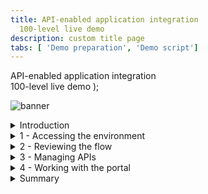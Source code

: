 ```yaml
---
title: API-enabled application integration
  100-level live demo
description: custom title page
tabs: [ 'Demo preparation', 'Demo script']
---
```


  <span>
    API-enabled application integration <br /> 100-level live demo
  </span>
);

![banner](./images/100-INT-API-enabled-script-GitHub-banner-short.jpg)

<span id="place1"></span>
<details>

<summary>Introduction</summary>
<br/>
Automating customer interactions can remove manual steps, data entry into multiple different applications, and potential errors and delays – all of which are additional costs to your business. This demo automates a series of steps to: obtain and validate input information from a customer with a concern, open a case in Salesforce, attach the incoming information to the case, analyze the tone of the situation, and respond to the customer with the case number and expected date for resolution.<br/><br/>To automate this customer interaction, we will use both APIs and integrations to back-end applications. The demo scenario is related to a car repair, but this is just an example. The same techniques are applicable to your environment in support of your customers.<br/>
<br/>
Let’s get started!
<br/><br/>

(Demo slides [here](./slides.pptx))
<br/>
(Printer-ready PDF of demo script <a href="./100-Integration-Demo-Script.pdf" target="_blank" rel="noreferrer">here</a>)
<br/>
</details>

<details>
<summary>1 - Accessing the environment</summary>

<br/>

**Note**: There is a known issue with Firefox when trying to access the API. For the best user experience, we recommend that you use the latest version of Safari or Chrome.

<br/>

| **1.1** | **Log in Cloud Pak for Integration** |
| :--- | :--- |
| **Actions** | 1.Open **Cloud Pak for Integration**.<br/><br/>2.Click **Enterprise LDAP** (A) and **Log in** with your user and password (B) |
| **Narration** | Let’s see IBM Cloud Pak for Integration in action. I have a cloud version of the product on IBM Cloud. Let me log in here. &nbsp; &nbsp; &nbsp; &nbsp; &nbsp; &nbsp; &nbsp; &nbsp; &nbsp; &nbsp; &nbsp; &nbsp; &nbsp; &nbsp; &nbsp; &nbsp; &nbsp; &nbsp; &nbsp; &nbsp; &nbsp; &nbsp; &nbsp; &nbsp; &nbsp; &nbsp; &nbsp; &nbsp; &nbsp; &nbsp; &nbsp; &nbsp; &nbsp; &nbsp; &nbsp; &nbsp; &nbsp; &nbsp; &nbsp; &nbsp; &nbsp; &nbsp; &nbsp; &nbsp; &nbsp; &nbsp; &nbsp; &nbsp; &nbsp; &nbsp; &nbsp; &nbsp; &nbsp; &nbsp; &nbsp; &nbsp; &nbsp; &nbsp; &nbsp; &nbsp; &nbsp; &nbsp; &nbsp; &nbsp; &nbsp; &nbsp; &nbsp; &nbsp; &nbsp; &nbsp; &nbsp; &nbsp; &nbsp; &nbsp; &nbsp; &nbsp; &nbsp; &nbsp; &nbsp; &nbsp; &nbsp; &nbsp; |
| **Screenshots** | <br/> ![login1](./images/outcomes-login.png) <br/> ![login2](./images/outcomes-username.png) |

| **1.2** | **Cloud Pak for Integration home** |
| :--- | :--- |
| **Actions** | 1.Show the **Home page** and open the **menu**<br/><br/>2.Click on **Administration > Integration Capabilities** |
| **Narration** | Welcome to IBM Cloud Pak for Integration! We’re now at the home screen showing all the capabilities of the pak, brought together in one place. Specialized integration capabilities — for API management, application integration, messaging and more — are built on top of powerful automation services. Let’s see the integration capabilities available in Cloud Pak for Integration. |
| **Screenshot** | <br/> ![home](./images/demoscript-int-capabilities.png) |

| **1.3** | **Integration capabilities** |
| :--- | :--- |
| **Actions** | 1.Show the **Integration Capabilities** page.<br/><br/>2.Open the Designer (**ace-designer-demo**). |
| **Narration** | As you can see, you are able to access all the integration capabilities your team needs through a single interface. These include API management, application integration, enterprise messaging, events, and high-speed transfer. In this demo, to automate customer interactions with our company, we will use App Connect for application integration, API Connect for API management, and the Asset Repository as our centralized hub for allowing our teams to work together with integration assets. Let’s open our App Connect Designer. |
| **Screenshot** | <br/> ![integration capabilities](./images/demoscript-integration.png) |

**[Go to top](#place1)**

</details>

<details>
<summary>2 - Reviewing the flow</summary>

<br/>

| **2.1** | **Select flow and review properties** |
| :--- | :--- |
| **Actions** | 1.Select **Car Insurance Cognitive API Lab Short V2** flow<br/><br/>2.Show the **Properties view**<br/><br/>3.Click on **Operations** |
| **Narration** | Here we are in the designer tooling. This is where we can create all our API integration flows and manage our connectivity to our services and endpoints. We have a pre-created flow about a customer interaction scenario, let’s use it to simplify our demonstration. These are the fields we are going to use for our API. Note that we tell our API which field is the key – in our case, CaseReference. Let's check the operations. |
| **Screenshots** | <br/> ![review1](./images/car-insurance-flow.png) <br/> ![review1](./images/demoscript-review-props.png) |

| **2.2** | **Reviewing operations** |
| :--- | :--- |
| **Actions** | 1.Show the **Operations view**.<br/><br/>2.Click on **View flow** |
| **Narration** | In the operations view are the actions that the API exposes along with the data. In this demo, we’re going to build just one operation – “Create Car Repair Claim”. We can add more later if we wish. Let’s check the flow logic. |
| **Screenshot** | <br/> ![review2](./images/demoscript-view-flow.png) |

| **2.3** | **Reviewing the flow** |
| :--- | :--- |
| **Actions** | 1.Explain the **flow** and scroll through all of the **connectors** in the flow <br/><br/>2.Open the **Request** by clicking the **first step** of the flow. |
| **Narration** | Here we have our demo flow. In the designer flow editor, we can edit and change our flow. We are a car repair company that wants to create an API that will enable customers to send us photos of their cars along with descriptions of what needs to be done with them. With this information, we will create a case in Salesforce while using Watson to analyze if the customer is angry or upset. Let’s explore our flow in detail. |
| **Screenshot** | <br/> ![review2](./images/demoscript-review-flow.png) |

| **2.4** | **Reviewing a request** |
| :--- | :--- |
| **Actions** | 1.Show the **Request** dialog (A).<br/><br/>2.Click to open the **IF** step (B). |
| **Narration** | Our flow starts by receiving the customer’s car repair request with photo via an API. Designer automatically creates an API “Request” and “Response” for your API flow. &nbsp; &nbsp; &nbsp; &nbsp; &nbsp; &nbsp; &nbsp; &nbsp; &nbsp; &nbsp; &nbsp; &nbsp; &nbsp; &nbsp; &nbsp; &nbsp; &nbsp; &nbsp; &nbsp; &nbsp; &nbsp; &nbsp; &nbsp; &nbsp; &nbsp; &nbsp; &nbsp; &nbsp; &nbsp; &nbsp; &nbsp; &nbsp; &nbsp; &nbsp; &nbsp; &nbsp; &nbsp; &nbsp; &nbsp; &nbsp; &nbsp; &nbsp; &nbsp; &nbsp; &nbsp; &nbsp; &nbsp; &nbsp; &nbsp; &nbsp;|
| **Screenshot** | <br/> ![review3](./images/demoscript-review-request.png) |

| **2.5** | **Checking the photo** |
| :--- | :--- |
| **Actions** | 1.Explore the **IF** step (A)<br/><br/>2.Click on **Salesforce Connector - Retrieve contacts** (B) |
| **Narration** | Second, we validate the photo. Here, we have a simple IF statement, that checks if the PhotoOfCar is empty. If it is not empty, we move forward to retrieve contacts by connecting to Salesforce. |
| **Screenshot**  | <br/> ![review5](./images/demoscript-review-if.png) |

| **2.6 ** | **Retrieving contacts** |
| :--- | :--- |
| **Actions** | 1.Explore the **Salesforce Connector - Retrieve contacts** (A)<br/><br/>2.Close all the **dialog tabs**<br/><br/>3.Click on the **Salesforce – Create case** node (B) |
| **Narration** | Third, we use a connector to create a case in Salesforce with the data from the API. This case is where we store the details and progress of our repair. We are using a hard-coded contact name: ‘Andy Young’. He’s the contact for the insurance company that sends customers. Salesforce Developer Accounts have a prepopulated set of data that you can use to test. ‘Andy Young’ is one of those prepopulated contacts. |
| **Screenshots** | <br/> ![contacts1](./images/demoscript-contacts1.png) <br/> ![contacts5](./images/demoscript-contacts5.png) |

| **2.7** | **Creating a case** |
| :--- | :--- |
| **Actions** | 1.Explore the **Salesforce – Create case** node<br/><br/>2.Close the **Salesforce connector dialog**<br/><br/>3.Open the **Salesforce - Create Attachment** node. |
| **Narration** | Now that we have the ID that we need, let’s create our Salesforce case. Note that we just re-use the same Salesforce connector but with a different operation and data. Here we can see that our contact ID comes from the previous ‘retrieve contact’ Salesforce call. The name and email address come from the API request. The connector ‘knows’ that fields like ‘Case Type’ have a limited number of values in Salesforce – so it automatically converts them into pull-down lists of values you can choose. |
| **Screenshot** | <br/> ![review7](./images/demoscript-review-salesforce-createcase.png) |

| **2.8** | **Creating an attachment** |
| :--- | :--- |
| **Actions** | 1.Explore the **Salesforce – Create Attachment node** (A)<br/><br/>2.Close the **Salesforce connector dialog**<br/><br/>3.Open the **IBM Watson Tone Analyzer** node (B) |
| **Narration** | To add a photograph, we need to create a Salesforce attachment. That will be easy, since we just use the connector again. Note that we use the Case ID that is a returned value from the ‘Create Case’ connector call – it’s been kept in the flow automatically. We send the PhotoOfCar as a base64 string and we tell Salesforce that the content type is image/jpeg. Moving forward to the next step, we want to understand the tone of the request. Is the customer angry? We will use the IBM Watson Tone Analyzer node to understand the situation better. |
| **Screenshot** | <br/> ![review8](./images/demoscript-review-attachment.png) |

| **2.9** | **Analyzing the description** |
| :--- | :--- |
| **Actions** | 1.Explore the **Watson Tone Analyzer** connector (A)<br/><br/>2.Close the **Tone Analyzer connector dialog**<br/><br/>3.Open the **Salesforce - Create case comment** (B) |
| **Narration** | Here, the Watson Tone Analyzer service analyzes the tone of the information provided by the customer. This can identify if the customer is angry or upset, allowing us to better tailor our response. |
| **Screenshot** | <br/> ![review9](./images/demoscript-review-analyzer.png) |

| **2.10** | **Creating a case comment** |
| :--- | :--- |
| **Actions** | 1.Explore the **Salesforce – Create case comment** node (A)<br/><br/>2.Close the **Salesforce connector dialog**<br/><br/>3.Open the **Response** (B) |
| **Narration** | Now we’ll add a comment to the case with the Salesforce connector and supply the tone name returned from Watson into the body of the comment. &nbsp; &nbsp; &nbsp; &nbsp; &nbsp; &nbsp; &nbsp; &nbsp; &nbsp; &nbsp; &nbsp; &nbsp; &nbsp; &nbsp; &nbsp; &nbsp; &nbsp; &nbsp; &nbsp; &nbsp; &nbsp; &nbsp; &nbsp; &nbsp; &nbsp; &nbsp; &nbsp; &nbsp; &nbsp; &nbsp; &nbsp; &nbsp; &nbsp; &nbsp; &nbsp; &nbsp; |
| **Screenshot** | <br/> ![review10](./images/demoscript-review-comment.png) |

| **2.11** | **Responding to the customer** |
| :--- | :--- |
| **Actions** | 1.Explore the **Response** dialog (A)<br/><br/>2.Click **Done** (B) |
| **Narration** | Here we have the response that we submit to the customer after the API call. This response includes their Salesforce case reference for future enquiries, an estimate of how long it will take to repair, and also how much it will cost. Great! Our API is running in our Integration Runtime. Later, we will test this API using the Developer Portal. But now let's explore another great capability API Manager. Let's see the benefits to have an API Manager to control our API lifecycle! |
| **Screenshot** | <br/> ![review11](./images/demoscript-review-response.png) |

**[Go to top](#place1)**

</details>

<details>
<summary>3 - Managing APIs</summary>

<br/>

| **3.1** | **Accessing API Connect** |
| :--- | :--- |
| **Actions** | 1.Open the **Menu** (A) and on **Run** (B) section, select **APIs** (C)<br/><br/>If necessary, select the **ademo** instance (D)<br/><br/>2.In the *API Connect* page, click **openldap Outcomes** (E)<br/><br/>3.**Log in** with your Outcomes user and password (F) |
| **Narration** | Now, let's open API management component inside the Cloud Pak for Integration - API Connect. IBM API Connect is an integrated API management offering, with capabilities and tooling for all phases of the API lifecycle. Key steps of the API lifecycle include create, secure, manage, socialize, and analyze. API Connect has four major components: API Manager, Analytics, Developer Portal, and Gateway. Now, let's explore the API Manager. |
| **Screenshots** | <br/> ![](./images/demoscript-develop-api1.png) <br/> ![](./images/demoscript-develop-api2.png) <br/> ![](./images/apic-ldap.png) <br/> ![](./images/apic-outcomes-login.png) |

| **3.2** | **Developing an API** |
| :--- | :--- |
| **Actions** | 1.Click **Develop APIs and Products** (A)<br/><br/>2.Click **Car_Insurance_Cognitive_API_Lab_Short_V2** (B), then open **Security Schemes** (C)<br/><br/>3.Explore the **Security Schemes** page (D). 4.Click **Develop** on breadcrumbs (E) |
| **Narration** | Let's check our API here in API manager. To simplify the demo, our API is pre-assembled here in the API Manager. In the develop page, we are able to edit, assemble, secure and test APIs. In the security definitions, we can control client access to API endpoints, for example using API key validation. |
| **Screenshots** | <br/> ![](./images/develop-api-1.png) <br/> ![](./images/develop-api-2.png) <br/> ![](./images/develop-api-3.png) |

| **3.3** | **Developing a product** |
| :--- | :--- |
| **Actions** | 1.Click **Products** (A)<br/><br/>2.Click **Car Repair APIs** product (B)<br/><br/>3.Open the **Plans** (C) tab<br/><br/>4.Open the context menu of **Gold Plan** and select **Edit** (D)<br/><br/>5.Explore the **Rate Limits** section (E)<br/><br/>6.Just show how simple is to publish the Product and API, clicking **Menu > Publish** (F)<br/><br/>**Note**: you don't need to publish, because the product is already published. |
| **Narration** | Now, let's see how we package our APIs using products for publishing to consumers. To simplify the demo, our product is already created here in the API Manager. Products are packages that contain both the APIs and the accompanying plans. The providers use plans to control access to APIs and to manage API usage. Plans can use differing rate limits to provide different levels of service to API consumers. In our product, we already have two plans, the Gold and the default plan. We can have multiple plans for different consumers, for example we can add approval steps for consumers when they sign up or we can allocate them plans as a provider. For example, our Gold Plan permits up to 100 calls per minute. Great our API and Projects are ready to be published for our API consumers. |
| **Screenshot** | <br/> ![](./images/develop-product-1.png) <br/> ![](./images/develop-product-2.png) <br/> ![](./images/develop-product-3.png) <br/> ![](./images/develop-product-4.png)|

**[Go to top](#place1)**

</details>

<details>
<summary>4 - Working with the portal</summary>

<br/>

| **4.1** | **Accessing the portal** |
| :--- | :--- |
| **Actions** | 1.On the left navigator menu, open **Manage** page<br/><br/>2.Open the **Sandbox** catalog<br/><br/>3.Open the **Catalog settings** (A)<br/><br/>4.Click **Portal** (B)<br/><br/>5.Copy the **Portal URL** (C)<br/><br/>6.Open a new Browser tab and access the Portal URL<br/><br/>7.Create a developer account by clicking **Create account** (D)<br/><br/>8.Use your personal email to complete the registration (E)<br/><br/>9.You need to access your email to accept the invitation, and then **sign in** (F) |
| **Narration** | For this demo, our API is already published. Now we need to make sure that our API consumers can discover it and use it. Our Portal allows potential API consumers to view the APIs, sign up and subscribe to plans in a self-service manner, test the APIs, download the OpenAPI - Swagger documents and more. Let’s get our portal URL and sign up as a Consumer of our API using Portal Self-Service. |
| **Screenshots** | <br/> ![](./images/manage-sandbox.png) <br/> ![](./images/demoscript-access-portal1.png) <br/> ![](./images/demoscript-access-portal2.png) <br/> ![](./images/demoscript-access-portal3.png) <br/> ![](./images/demoscript-access-portal4.png)|

| **4.2** | **Creating a new app** |
| :--- | :--- |
| **Actions** | 1.Click **Create a new App** (A)<br/><br/>2.Enter *"Car Repair Application"* as **App Title** (B)<br/><br/>3.Click **Save** (C)<br/><br/>4.On the credentials dialog, click **OK** (D)<br/><br/>On the **Subscription** tab, copy the Client ID (E) |
| **Narration** | As a Consumer/Developer, we’re going to create a new application in the Portal. This will give us an API key so we can call our APIs. We just need to give an Application Title and copy the API Key and Secret. |
| **Screenshots** | <br/> ![](./images/demoscript-new-app1.png) <br/> ![](./images/demoscript-new-app2.png) <br/> ![](./images/demoscript-new-app3.png) <br/> ![](./images/demoscript-new-app4.png)|

| **4.3** | **Subscribing to the API** |
| :--- | :--- |
| **Actions** | 1.Click **Why not browse the available APIs?** (A)<br/><br/>2.Click **Car Repair APIs 1.0.0** (B) <br/><br/>3.On *Gold Plan* section, click on **Select** button (C)<br/><br/>4.Select the **Car Repair Application** (D)<br/><br/>Confirm the subscription by clicking **Next** (E)<br/><br/>5.Click **Done** (F) |
| **Narration** | We’ve not subscribed to any APIs, let’s do it now. There’s only one API Product to subscribe to in our demo – normally there would be many. Now that we selected our API product, we can see the plans available. You’ll need to hover over to get the limits – we want the gold plan. We want to subscribe to the plan – but which application do we want to use to subscribe? We can have many applications but, in this demo, we’ve only created one. So, we just need to select the App that we created earlier and confirm our subscription. And Done - we are subscribed to our API! |
| **Screenshots** | <br/> ![](./images/demoscript-subscription1.png) <br/> ![](./images/demoscript-subscription2.png) <br/> ![](./images/demoscript-subscription3.png) <br/> ![](./images/demoscript-subscription4.png) <br/> ![](./images/demoscript-subscription5.png) <br/> ![](./images/demoscript-subscription6.png)|

| **4.4** | **Testing the API** |
| :--- | :--- |
| **Actions** | 1.Click on the **Car_Insurance API** itself (A)<br/><br/>2.Copy the **Endpoint** (B)<br/><br/>3.Open the **POST/CarRepairClaim** (C)<br/><br/>4.Explore the **Example request** area (D)<br/><br/>5.Open the **Try it** tab (E)<br/><br/>6.Click **Generate** (F)<br/><br/>7.Click **Send** (G) and explore the **Response** (H) |
| **Narration** | We’re now back at the product screen. Let’s explore our API here. From the Overview page, we can download the OpenAPI Document and get the API Endpoint. Note the portal has everything you need to call your API, it’s even generated clients in various languages for you to copy/paste into your calling application. You can try the API on the Try it area. Using the Generate button, the portal generates a request with random sample data for you. Now, let’s test it. Great, we got a response, our API is running, and we’ve gone through the gateway to access it. |
| **Screenshots** | <br/> ![](./images/demoscript-portal-test1.png) <br/> ![](./images/demoscript-portal-test2.png) <br/> ![](./images/demoscript-portal-test3.png) <br/> ![](./images/demoscript-portal-test4.png) <br/> ![](./images/demoscript-portal-test5.png) <br/> ![](./images/demoscript-portal-test6.png)|

| **4.5** | **Viewing the API statistics** |
| :--- | :--- |
| **Actions** | 1.Click on **Apps** on the top menu (A), and then select the **Apps** tile <br/><br/>2.Click on the **Car Repair Application** (B)<br/><br/>3.Explore the API stats (C) |
| **Narration** | We can see our API statistics in the Portal. We just need to select our APP, and here we can see all the API calls, including any possible errors. If you make more calls, you’ll see larger statistic results. |
| **Screenshots** | <br/> ![](./images/demoscript-statistics1.png) <br/> ![](./images/demoscript-statistics2.png) <br/> ![](./images/demoscript-statistics3.png) |

**[Go to top](#place1)**

</details>

<details>
<summary>Summary</summary>

<br/>
Let’s summarize what we’ve done today.  In the demo we:<br/><ul><li>Accessed the Cloud Pak for Integration environment and explored the capabilities</li><li>Reviewed the automated customer interactions integration flow</li><li>Managed access to the flow as an API and set up the security and rate limits</li><li>Demonstrated how a developer can use the API Portal to perform self-service consumption of the API</li></ul><br/><br/>From a business perspective we used APIs and application integrations to automate a series of steps to: obtain and validate input information from a customer with a concern, open a case in Salesforce, attach the incoming information to the case, analyze the tone of the situation, and respond to the customer with the case number and expected date for resolution. <br/><br/>The customer expressing a concern or needing assistance obtains rapid response to their interaction and the confidence that your business is handling their request. <br/><br/>

(Demo slides [here](./slides.pptx))
<br/><br/>

**[Go to top](#place1)**

</details>
